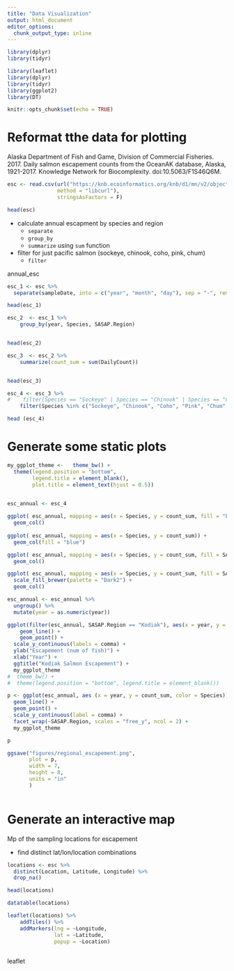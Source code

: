 ```yaml
---
title: "Data Visualization"
output: html_document
editor_options: 
  chunk_output_type: inline
---
```


```r
library(dplyr)
library(tidyr)

library(leaflet)
library(dplyr)
library(tidyr)
library(ggplot2)
library(DT)


```

```r
knitr::opts_chunk$set(echo = TRUE)
```

# Reformat tthe data for plotting

Alaska Department of Fish and Game, Division of Commercial Fisheries. 2017. Daily salmon escapement counts from the OceanAK database, Alaska, 1921-2017. Knowledge Network for Biocomplexity. doi:10.5063/F1S46Q6M.

```r
esc <- read.csv(url("https://knb.ecoinformatics.org/knb/d1/mn/v2/object/urn%3Auuid%3Af119a05b-bbe7-4aea-93c6-85434dcb1c5e", 
                method = "libcurl"),
                stringsAsFactors = F)

head(esc)
```


* calculate annual escapment by species and region
    + `separate`
    + `group_by`
    + `summarize` using `sum` function
    
* filter for just pacific salmon (sockeye, chinook, coho, pink, chum)
    + `filter`


annual_esc

```r
esc_1 <- esc %>% 
  separate(sampleDate, into = c("year", "month", "day"), sep = "-", remove = F)

head(esc_1)

```


```r
esc_2  <- esc_1 %>% 
    group_by(year, Species, SASAP.Region) 


head(esc_2)

```


```r
esc_3  <- esc_2 %>% 
    summarize(count_sum = sum(DailyCount)) 


head(esc_3)

```

```r
esc_4 <- esc_3 %>% 
#    filter(Species == "Sockeye" | Species == "Chinook" | Species == "Coho" | Species == "Pink" | Species == "Chum" )
    filter(Species %in% c("Sockeye", "Chinook", "Coho", "Pink", "Chum" ) )

head (esc_4)
```




# Generate some static plots


```r
my_ggplot_theme <-   theme_bw() + 
  theme(legend.position = "bottom", 
        legend.title = element_blank(),
        plot.title = element_text(hjust = 0.5)) 
  

```


```r
esc_annual <- esc_4

ggplot( esc_annual, mapping = aes(x = Species, y = count_sum, fill = "blue")) +
  geom_col()
    
ggplot( esc_annual, mapping = aes(x = Species, y = count_sum)) +
  geom_col(fill = "blue")

ggplot( esc_annual, mapping = aes(x = Species, y = count_sum, fill = SASAP.Region)) +
  geom_col()

ggplot( esc_annual, mapping = aes(x = Species, y = count_sum, fill = SASAP.Region)) +
  scale_fill_brewer(palette = "Dark2") +
  geom_col()

```

```r

esc_annual <- esc_annual %>% 
  ungroup() %>% 
  mutate(year = as.numeric(year))

ggplot(filter(esc_annual, SASAP.Region == "Kodiak"), aes(x = year, y = count_sum, color = Species)) +
    geom_line() +
    geom_point() +
  scale_y_continuous(labels = comma) +
  ylab("Escapement (num of fish)") + 
  xlab("Year") +
  ggtitle("Kodiak Salmon Escapement") +
  my_ggplot_theme
#  theme_bw() + 
#  theme(legend.position = "bottom", legend.title = element_blank())
```



```r
p <- ggplot(esc_annual, aes (x = year, y = count_sum, color = Species)) +
  geom_line() +
  geom_point() +
  scale_y_continuous(label = comma) +
  facet_wrap(~SASAP.Region, scales = "free_y", ncol = 2) +
  my_ggplot_theme

p

ggsave("figures/regional_escapement.png", 
       plot = p,
       width = 7,
       height = 8,
       units = "in"
       )



```

# Generate an interactive  map

Mp of the sampling locations for escapement

* find distinct lat/lon/location combinations

```r
locations <- esc %>% 
  distinct(Location, Latitude, Longitude) %>% 
  drop_na()

head(locations)
```


```r
datatable(locations)
```

```r
leaflet(locations) %>% 
    addTiles() %>% 
    addMarkers(lng = ~Longitude, 
               lat = ~Latitude,
               popup = ~Location)
  
```

leaflet
